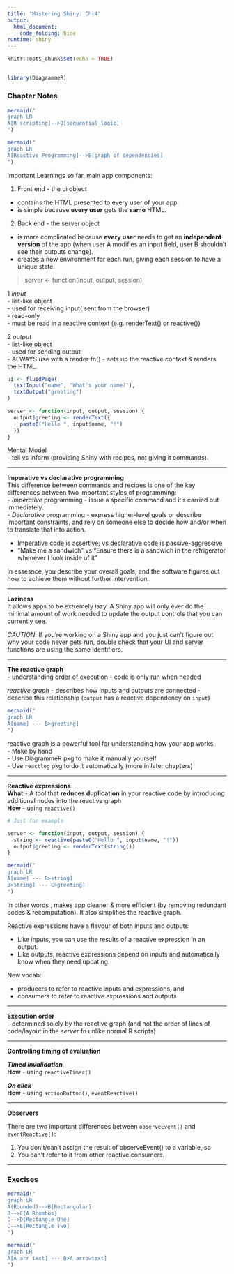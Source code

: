 ```yaml
---
title: "Mastering Shiny: Ch-4"
output: 
  html_document:
    code_folding: hide
runtime: shiny
---
```


```r
knitr::opts_chunk$set(echo = TRUE)
```

##  {.tabset}

```r
library(DiagrammeR)
```

### Chapter Notes


```r

mermaid("
graph LR
A[R scripting]-->B[sequential logic]
")

mermaid("
graph LR
A[Reactive Programming]-->B[graph of dependencies]
")

```

Important Learnings so far, main app components:

1. Front end - the ui object

-   contains the HTML presented to every user of your app.
-   is simple because **every user** gets the **same** HTML.

2.  Back end - the server object

-   is more complicated because **every user** needs to get an **independent version** of the app (when user A modifies an input field, user B shouldn't see their outputs change).
-   creates a new environment for each run, giving each session to have a unique state.      


> server <- function(input, output, session)

1 _input_       
- list-like object       
- used for receiving input( sent from the browser)       
- read-only       
- must be read in a reactive context (e.g. renderText() or reactive())      


2 _output_     
- list-like object      
- used for sending output       
- ALWAYS use with a render fn() - sets up the reactive context & renders the HTML.      


```r
ui <- fluidPage(
  textInput("name", "What's your name?"),
  textOutput("greeting")
)

server <- function(input, output, session) {
  output$greeting <- renderText({
    paste0("Hello ", input$name, "!")
  })
}
```

Mental Model       
- tell vs inform (providing Shiny with recipes, not giving it commands).        

****

**Imperative vs declarative programming**        
This difference between commands and recipes is one of the key differences between two important styles of programming:         
- _Imperative_ programming - issue a specific command and it’s carried out immediately.       
- _Declarative_ programming - express higher-level goals or describe important constraints, and rely on someone else to decide how and/or when to translate that into action.       

- Imperative code is assertive; vs declarative code is passive-aggressive       
- “Make me a sandwich” vs “Ensure there is a sandwich in the refrigerator whenever I look inside of it”       

In essesnce, you describe your overall goals, and the software figures out how to achieve them without further intervention. 

****
**Laziness**       
It allows apps to be extremely lazy. A Shiny app will only ever do the minimal amount of work needed to update the output controls that you can currently see.

_CAUTION_: If you’re working on a Shiny app and you just can’t figure out why your code never gets run, double check that your UI and server functions are using the same identifiers. 

****
**The reactive graph**      
- understanding order of execution
- code is only run when needed

_reactive graph_ 
- describes how inputs and outputs are connected
- describe this relationship (`output` has a reactive dependency on `input`)


```r
mermaid("
graph LR
A[name] --- B>greeting]
")
```

reactive graph is a powerful tool for understanding how your app works.       
- Make by hand     
- Use DiagrammeR pkg to make it manually yourself     
- Use `reactlog` pkg to do it automatically (more in later chapters)       

****
**Reactive expressions**         
**What** - A tool that **reduces duplication** in your reactive code by introducing additional nodes into the reactive graph       
**How** - using `reactive()`      


```r
# Just for example

server <- function(input, output, session) {
  string <- reactive(paste0("Hello ", input$name, "!"))
  output$greeting <- renderText(string())
}

```

```r

mermaid("
graph LR
A[name] --- B>string]
B>string] --- C>greeting]
")

```

In other words , makes app cleaner & more efficient (by removing redundant codes & recomputation).
It also simplifies the reactive graph.

Reactive expressions have a flavour of both inputs and outputs:

- Like inputs, you can use the results of a reactive expression in an output.
- Like outputs, reactive expressions depend on inputs and automatically know when they need updating.

New vocab:

- producers to refer to reactive inputs and expressions, and 
- consumers to refer to reactive expressions and outputs

****
**Execution order**         
- determined solely by the reactive graph (and not the order of lines of code/layout in the _server_ fn unlike normal R scripts)


****
**Controlling timing of evaluation**          

**_Timed invalidation_**        
**How** - using `reactiveTimer()`


**_On click_**       
**How** - using `actionButton()`, `eventReactive()`      

****
**Observers**         

There are two important differences between `observeEvent()` and `eventReactive()`:

1.  You don't/can't assign the result of observeEvent() to a variable, so\
2.  You can't refer to it from other reactive consumers.

****

### Execises

```r
mermaid("
graph LR
A(Rounded)-->B[Rectangular]
B-->C{A Rhombus}
C-->D[Rectangle One]
C-->E[Rectangle Two]
")
```

```r

mermaid("
graph LR
A[A arr_text] --- B>A arrowtext]
")

```
